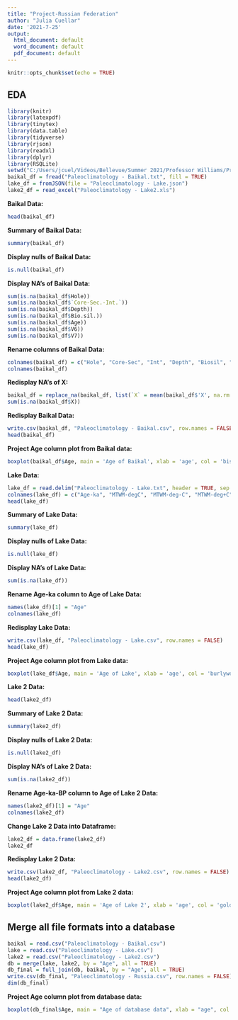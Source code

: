 ---
title: "Project-Russian Federation"
author: "Julia Cuellar"
date: '2021-7-25'
output:
  html_document: default
  word_document: default
  pdf_document: default
---

```{r setup, include=FALSE}
knitr::opts_chunk$set(echo = TRUE)
```


## EDA
```{r eval = TRUE, echo = FALSE, warning = FALSE, message = FALSE}
library(knitr)
library(latexpdf)
library(tinytex)
library(data.table)
library(tidyverse)
library(rjson)
library(readxl)
library(dplyr)
library(RSQLite)
setwd("C:/Users/jcuel/Videos/Bellevue/Summer 2021/Professor Williams/Projects/Project 2")
baikal_df = fread("Paleoclimatology - Baikal.txt", fill = TRUE)
lake_df = fromJSON(file = "Paleoclimatology - Lake.json")
lake2_df = read_excel("Paleoclimatology - Lake2.xls")
```

**Baikal Data:**
```{r eval = TRUE, echo = FALSE}
head(baikal_df)
```

**Summary of Baikal Data:**
```{r eval = TRUE, echo = FALSE}
summary(baikal_df)
```

**Display nulls of Baikal Data:**
```{r eval = TRUE, echo = FALSE}
is.null(baikal_df)
```

**Display NA's of Baikal Data:**
```{r eval = TRUE, echo = FALSE}
sum(is.na(baikal_df$Hole))
sum(is.na(baikal_df$`Core-Sec.-Int.`))
sum(is.na(baikal_df$Depth))
sum(is.na(baikal_df$Bio.sil.))
sum(is.na(baikal_df$Age))
sum(is.na(baikal_df$V6))
sum(is.na(baikal_df$V7))
```

**Rename columns of Baikal Data:**
```{r eval = TRUE, echo = FALSE}
colnames(baikal_df) = c("Hole", "Core-Sec", "Int", "Depth", "Biosil", "Age", "X")
colnames(baikal_df)
```

**Redisplay NA's of X:**
```{r eval = TRUE, echo = FALSE}
baikal_df = replace_na(baikal_df, list(`X` = mean(baikal_df$'X', na.rm = TRUE)))
sum(is.na(baikal_df$X))
```

**Redisplay Baikal Data:**
```{r eval = TRUE, echo = FALSE}
write.csv(baikal_df, "Paleoclimatology - Baikal.csv", row.names = FALSE)
head(baikal_df)
```

**Project Age column plot from Baikal data:**

```{r eval = TRUE, echo = FALSE}
boxplot(baikal_df$Age, main = 'Age of Baikal', xlab = 'age', col = 'bisque1', border = "cornsilk4", horizontal = TRUE, notch = TRUE)
```

**Lake Data:**
```{r eval = TRUE, echo = FALSE}
lake_df = read.delim("Paleoclimatology - Lake.txt", header = TRUE, sep = "\t", dec = ".")
colnames(lake_df) = c("Age-ka", "MTWM-degC", "MTWM-deg-C", "MTWM-deg+C", "PANN-mm", "PANN--mm", "PANN-+mm", "Trees & Shrubs", "Picea")
head(lake_df)
```

**Summary of Lake Data:**
```{r eval = TRUE, echo = FALSE}
summary(lake_df)
```

**Display nulls of Lake Data:**
```{r eval = TRUE, echo = FALSE}
is.null(lake_df)
```

**Display NA's of Lake Data:**
```{r eval = TRUE, echo = FALSE}
sum(is.na(lake_df))
```

**Rename Age-ka column to Age of Lake Data:**
```{r eval = TRUE, echo = FALSE}
names(lake_df)[1] = "Age"
colnames(lake_df)
```

**Redisplay Lake Data:**
```{r eval = TRUE, echo = FALSE}
write.csv(lake_df, "Paleoclimatology - Lake.csv", row.names = FALSE)
head(lake_df)
```

**Project Age column plot from Lake data:**

```{r eval = TRUE, echo = FALSE}
boxplot(lake_df$Age, main = 'Age of Lake', xlab = 'age', col = 'burlywood1')
```

**Lake 2 Data:**
```{r eval = TRUE, echo = FALSE}
head(lake2_df)
```

**Summary of Lake 2 Data:**
```{r eval = TRUE, echo = FALSE}
summary(lake2_df)
```

**Display nulls of Lake 2 Data:**
```{r eval = TRUE, echo = FALSE}
is.null(lake2_df)
```

**Display NA's of Lake 2 Data:**
```{r eval = TRUE, echo = FALSE}
sum(is.na(lake2_df))
```

**Rename Age-ka-BP column to Age of Lake 2 Data:**
```{r eval = TRUE, echo = FALSE}
names(lake2_df)[1] = "Age"
colnames(lake2_df)
```

**Change Lake 2 Data into Dataframe:**
```{r eval = TRUE, echo = FALSE}
lake2_df = data.frame(lake2_df)
lake2_df
```

**Redisplay Lake 2 Data:**
```{r eval = TRUE, echo = FALSE}
write.csv(lake2_df, "Paleoclimatology - Lake2.csv", row.names = FALSE)
head(lake2_df)
```

**Project Age column plot from Lake 2 data:**

```{r eval = TRUE, echo = FALSE}
boxplot(lake2_df$Age, main = 'Age of Lake 2', xlab = 'age', col = 'goldenrod1')
```

## Merge all file formats into a database
```{r eval = TRUE, echo = FALSE}
baikal = read.csv("Paleoclimatology - Baikal.csv")
lake = read.csv("Paleoclimatology - Lake.csv")
lake2 = read.csv("Paleoclimatology - Lake2.csv")
db = merge(lake, lake2, by = "Age", all = TRUE)
db_final = full_join(db, baikal, by = "Age", all = TRUE)
write.csv(db_final, "Paleoclimatology - Russia.csv", row.names = FALSE)
dim(db_final)
```

**Project Age column plot from database data:**

```{r eval = TRUE, echo = FALSE}
boxplot(db_final$Age, main = "Age of database data", xlab = "age", col = "khaki", border = "ivory4", horizontal = TRUE, notch = TRUE)
```